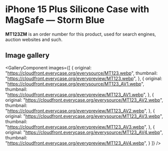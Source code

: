 
# iPhone 15 Plus Silicone Case with MagSafe — Storm Blue

<Callout type='info' emoji='👉🏻'>**MT123ZM** is an order number for this product, used for search engines, auction websites and such.</Callout>

## Image gallery

<GalleryComponent
    images={[
      {
        original: "https://cloudfront.everycase.org/everysource/MT123.webp",
        thumbnail: "https://cloudfront.everycase.org/everypreview/MT123.webp",
      },
      {
        original: "https://cloudfront.everycase.org/everysource/MT123_AV1.webp",
        thumbnail: "https://cloudfront.everycase.org/everypreview/MT123_AV1.webp",
      },
      {
        original: "https://cloudfront.everycase.org/everysource/MT123_AV2.webp",
        thumbnail: "https://cloudfront.everycase.org/everypreview/MT123_AV2.webp",
      },
      {
        original: "https://cloudfront.everycase.org/everysource/MT123_AV3.webp",
        thumbnail: "https://cloudfront.everycase.org/everypreview/MT123_AV3.webp",
      },
      {
        original: "https://cloudfront.everycase.org/everysource/MT123_AV4.webp",
        thumbnail: "https://cloudfront.everycase.org/everypreview/MT123_AV4.webp",
      }
    ]}
  />
